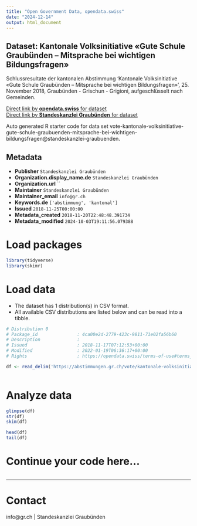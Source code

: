 ```yaml
---
title: "Open Government Data, opendata.swiss"
date: "2024-12-14"
output: html_document
---
```


## Dataset: Kantonale Volksinitiative «Gute Schule Graubünden – Mitsprache bei wichtigen Bildungsfragen»

Schlussresultate der kantonalen Abstimmung 'Kantonale Volksinitiative «Gute Schule Graubünden – Mitsprache bei wichtigen Bildungsfragen»', 25. November 2018, Graubünden - Grischun - Grigioni, aufgeschlüsselt nach Gemeinden.

[Direct link by **opendata.swiss** for dataset](https://opendata.swiss/de/dataset/kantonale-volksinitiative-gute-schule-graubunden-mitsprache-bei-wichtigen-bildungsfragen)<br>
[Direct link by **Standeskanzlei Graubünden** for dataset](https://abstimmungen.gr.ch/vote/kantonale-volksinitiative-gute-schule-graubuenden-mitsprache-bei-wichtigen-bildungsfragen/data)

Auto generated R starter code for data set vote-kantonale-volksinitiative-gute-schule-graubuenden-mitsprache-bei-wichtigen-bildungsfragen@standeskanzlei-graubuenden.

## Metadata

- **Publisher** `Standeskanzlei Graubünden`
- **Organization.display_name.de** `Standeskanzlei Graubünden`
- **Organization.url** ``
- **Maintainer** `Standeskanzlei Graubünden`
- **Maintainer_email** `info@gr.ch`
- **Keywords.de** `['abstimmung', 'kantonal']`
- **Issued** `2018-11-25T00:00:00`
- **Metadata_created** `2018-11-20T22:48:48.391734`
- **Metadata_modified** `2024-10-03T19:11:56.079388`


# Load packages

```r

library(tidyverse)
library(skimr)

```

# Load data

-   The dataset has 1 distribution(s) in CSV format.
-   All available CSV distributions are listed below and can be read into a tibble.

```r

# Distribution 0
# Package_id               : 4ca00e2d-2779-423c-9811-71e02fa56b60
# Description              : 
# Issued                   : 2018-11-17T07:12:53+00:00
# Modified                 : 2022-01-19T06:36:17+00:00
# Rights                   : https://opendata.swiss/terms-of-use#terms_by

df <- read_delim('https://abstimmungen.gr.ch/vote/kantonale-volksinitiative-gute-schule-graubuenden-mitsprache-bei-wichtigen-bildungsfragen/data-csv')



```

# Analyze data

```r

glimpse(df)
str(df)
skim(df)

head(df)
tail(df)

```

# Continue your code here...

```r

```

------------------------------------------------------------------------

# Contact

info@gr.ch | Standeskanzlei Graubünden
